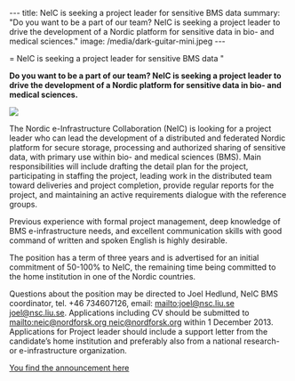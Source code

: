 ---
title: NeIC is seeking a project leader for sensitive BMS data
summary: "Do you want to be a part of our team? NeIC is seeking a project leader to drive the development of a Nordic platform for sensitive data in bio- and medical sciences."
image: /media/dark-guitar-mini.jpeg
---

= NeIC is seeking a project leader for sensitive BMS data "

'''Do you want to be a part of our team? NeIC is seeking a project leader to drive the development of a Nordic platform for sensitive data in bio- and medical sciences.'''

<a href="/media/dark-guitar.jpeg">
<img class="smallpic" src="/media/dark-guitar-mini.jpeg">
</a>

The Nordic e-Infrastructure Collaboration (NeIC) is looking for a project leader who can lead the development of a distributed and federated Nordic platform for secure storage, processing and authorized sharing of sensitive data, with primary use within bio- and medical sciences (BMS). Main responsibilities will include drafting the detail plan for the project, participating in staffing the project, leading work in the distributed team toward deliveries and project completion, provide regular reports for the project, and maintaining an active requirements dialogue with the reference groups.

Previous experience with formal project management, deep knowledge of BMS e-infrastructure needs, and excellent communication skills with good command of written and spoken English is highly desirable.

The position has a term of three years and is advertised for an initial commitment of 50-100% to NeIC, the remaining time being committed to the home institution in one of the Nordic countries.

Questions about the position may be directed to Joel Hedlund, NeIC BMS coordinator, tel. +46 734607126, email: [[mailto:joel@nsc.liu.se joel@nsc.liu.se]]. Applications including CV should be submitted to [[mailto:neic@nordforsk.org neic@nordforsk.org]] within 1 December 2013. Applications for Project leader should include a support letter from the candidate’s home institution and preferably also from a national research- or e-infrastructure organization.

[http://neic.nordforsk.org/open-position-sensitive-data You find the announcement here]
